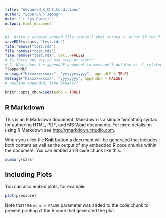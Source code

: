 ```yaml
---
title: "Advanced_R_Ch8_Conditions"
author: "Soon-Chun Jeong"
date: "`r Sys.Date()`"
output: html_document
---
```

```r
#1. Write a wrapper around file.remove() that throws an error if the file to be deleted does not exist.
saveRDS(mtcars, "test.rds")
file.remove("test.rds")
file.remove("test.rds")
file.remove("test.rds", call.=FALSE)
# Is there any way to use stop or abort?
# 2. What does the appendLF argument to message() do? How is it related to cat()?
??appendLF
message("Hixxxxxxxxxxx", "yyyyyyyyyyy", appendLF = TRUE)
message("Hixxxxxxxxxx", "yyyyyyyy", appendLF = FALSE)
# newline appended, line breaks??
```

```r
knitr::opts_chunk$set(echo = TRUE)
```

## R Markdown

This is an R Markdown document. Markdown is a simple formatting syntax for authoring HTML, PDF, and MS Word documents. For more details on using R Markdown see <http://rmarkdown.rstudio.com>.

When you click the **Knit** button a document will be generated that includes both content as well as the output of any embedded R code chunks within the document. You can embed an R code chunk like this:

```r
summary(cars)
```

## Including Plots

You can also embed plots, for example:

```r
plot(pressure)
```

Note that the `echo = FALSE` parameter was added to the code chunk to prevent printing of the R code that generated the plot.
